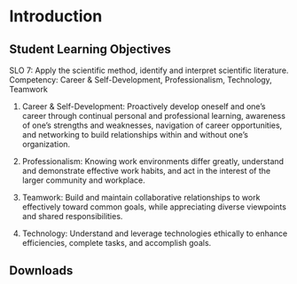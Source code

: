 # Introduction {#intro}

## Student Learning Objectives

SLO 7: Apply the scientific method, identify and interpret scientific literature.
Competency: Career & Self-Development, Professionalism, Technology, Teamwork

1.	Career & Self-Development: 
Proactively develop oneself and one’s career through continual personal and professional learning, awareness of one’s strengths and weaknesses, navigation of career opportunities, and networking to build relationships within and without one’s organization. 

6.	Professionalism: 
Knowing work environments differ greatly, understand and demonstrate effective work habits, and act in the interest of the larger community and workplace. 

7.	Teamwork: 
Build and maintain collaborative relationships to work effectively toward common goals, while appreciating diverse viewpoints and shared responsibilities. 
8.	Technology: 
Understand and leverage technologies ethically to enhance efficiencies, complete tasks, and accomplish goals.

## Downloads
